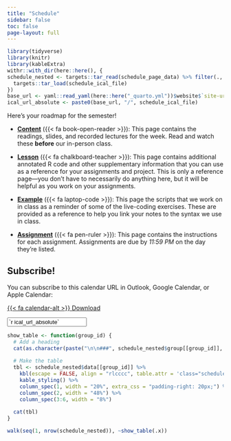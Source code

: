 ```yaml
---
title: "Schedule"
sidebar: false
toc: false
page-layout: full
---
```


```r
library(tidyverse)
library(knitr)
library(kableExtra)
withr::with_dir(here::here(), {
schedule_nested <- targets::tar_read(schedule_page_data) %>% filter(., !is.na(group))
  targets::tar_load(schedule_ical_file)
})
base_url <- yaml::read_yaml(here::here("_quarto.yml"))$website$`site-url`
ical_url_absolute <- paste0(base_url, "/", schedule_ical_file)
```


::: {.schedule-page}

Here's your roadmap for the semester!

- [**Content**](/content/) ({{< fa book-open-reader >}}): This page contains the readings, slides, and recorded lectures for the week. Read and watch these **before** our in-person class.

- [**Lesson**](/lesson/index.qmd) ({{< fa chalkboard-teacher >}}): This page contains additional annotated R code and other supplementary information that you can use as a reference for your assignments and project. This is only a reference page—you don't have to necessarily do anything here, but it will be helpful as you work on your assignments. 

- [**Example**](/example/) ({{< fa laptop-code >}}): This page the scripts that we work on in class as a reminder of some of the live-coding exercises. These are provided as a reference to help you link your notes to the syntax we use in class.

- [**Assignment**](/assignment/) ({{< fa pen-ruler >}}): This page contains the instructions for each assignment. Assignments are due by *11:59 PM* on the day they're listed.

::: {.callout-tip}

## Subscribe!

You can subscribe to this calendar URL in Outlook, Google Calendar, or Apple Calendar:

::: {.grid}

::: {.g-col-12 .g-col-md-2}
<p class="download-btn"><a class="btn btn-danger btn-sm" href="/`r schedule_ical_file`" role="button">{{< fa calendar-alt >}} Download</a></p>
:::

::: {.g-col-12 .g-col-md-10}
<p><input class="form-control" type="text" value="`r ical_url_absolute`" onclick="this.select()" readonly></p>
:::

:::

:::


```r
show_table <- function(group_id) {
  # Add a heading
  cat(as.character(paste("\n\n###", schedule_nested$group[[group_id]], "\n\n")))
  
  # Make the table
  tbl <- schedule_nested$data[[group_id]] %>% 
    kbl(escape = FALSE, align = "rlcccc", table.attr = 'class="schedule-table"') %>% 
    kable_styling() %>% 
    column_spec(1, width = "20%", extra_css = "padding-right: 20px;") %>% 
    column_spec(2, width = "48%") %>% 
    column_spec(3:6, width = "8%")
  
  cat(tbl)
}
```

```r
walk(seq(1, nrow(schedule_nested)), ~show_table(.x))
```

:::